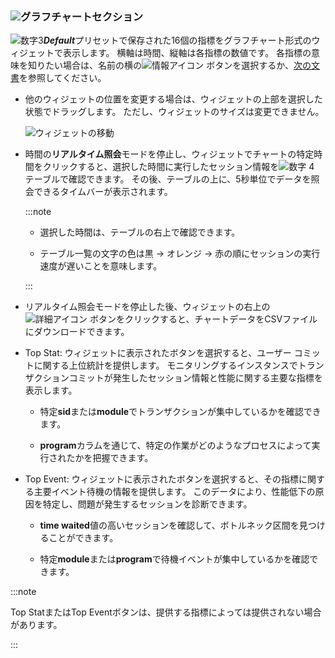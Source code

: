 ### ![](/img/number-02.png)グラフチャートセクション

![数字3](/img/number-03.png)***Default***プリセットで保存された16個の指標をグラフチャート形式のウィジェットで表示します。 横軸は時間、縦軸は各指標の数値です。 各指標の意味を知りたい場合は、名前の横の![情報アイコン](/img/ic-info-circle.svg) ボタンを選択するか、[次の文書](metrics-data-list)を参照してください。

- 他のウィジェットの位置を変更する場合は、ウィジェットの上部を選択した状態でドラッグします。 ただし、ウィジェットのサイズは変更できません。

  ![ウィジェットの移動](/img/db-dashboard-move-widget.png)

- 時間の**リアルタイム照会**モードを停止し、ウィジェットでチャートの特定時間をクリックすると、選択した時間に実行したセッション情報を![数字 4](/img/number-04.png) <Cmdname sid="active_sessions" className="uitext" />テーブルで確認できます。 その後、<Cmdname sid="active_sessions" className="uitext" />テーブルの上に、5秒単位でデータを照会できるタイムバーが表示されます。

  :::note

  - 選択した時間は、<Cmdname sid="active_sessions" className="uitext" />テーブルの右上で確認できます。

  - <Cmdname sid="active_sessions" className="uitext" />テーブル一覧の文字の色は黒 → <span class='slow'>オレンジ</span> → <span class='vslow'>赤</span>の順にセッションの実行速度が遅いことを意味します。

  :::

- リアルタイム照会モードを停止した後、ウィジェットの右上の![詳細アイコン](/img/ico-more.svg) ボタンをクリックすると、チャートデータをCSVファイルにダウンロードできます。

<InDoc product="oracle,oracle-pro">

- <UI>Top Stat</UI>: ウィジェットに表示されたボタンを選択すると、ユーザー コミットに関する上位統計を提供します。 モニタリングするインスタンスでトランザクションコミットが発生したセッション情報と性能に関する主要な指標を表示します。

  - 特定**sid**または**module**でトランザクションが集中しているかを確認できます。

  - **program**カラムを通じて、特定の作業がどのようなプロセスによって実行されたかを把握できます。

- <UI>Top Event</UI>: ウィジェットに表示されたボタンを選択すると、その指標に関する主要イベント待機の情報を提供します。 このデータにより、性能低下の原因を特定し、問題が発生するセッションを診断できます。

  - **time waited**値の高いセッションを確認して、ボトルネック区間を見つけることができます。

  - 特定**module**または**program**で待機イベントが集中しているかを確認できます。

:::note

<UI>Top Stat</UI>または<UI>Top Event</UI>ボタンは、提供する指標によっては提供されない場合があります。

:::

</InDoc>
